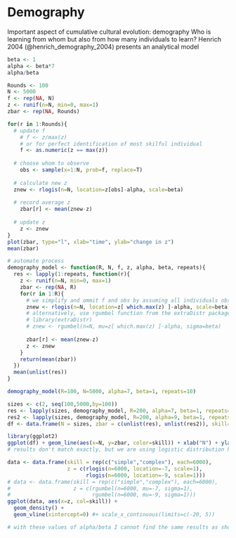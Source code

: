 
# Demography

Important aspect of cumulative cultural evolution: demography
Who is learning from whom but also from how many individuals to learn? 
Henrich 2004 (@henrich_demography_2004) presents an analytical model 


```r
beta <- 1
alpha <- beta*7
alpha/beta

Rounds <- 100
N <- 5000
f <- rep(NA, N)
z <- runif(n=N, min=0, max=1)
zbar <- rep(NA, Rounds)

for(r in 1:Rounds){
  # update f
    # f <- z/max(z)
    # or for perfect identification of most skilful individual
    f <- as.numeric(z == max(z))
  
  # choose whom to observe
    obs <- sample(x=1:N, prob=f, replace=T)
    
  # calculate new z
  znew <- rlogis(n=N, location=z[obs]-alpha, scale=beta)
  
  # record average z
    zbar[r] <- mean(znew-z)
      
  # update z
    z <- znew
}
plot(zbar, type="l", xlab="time", ylab="change in z")
mean(zbar)
```

```r
# automate process
demography_model <- function(R, N, f, z, alpha, beta, repeats){
  res <- lapply(1:repeats, function(r){
    z <- runif(n=N, min=0, max=1)
    zbar <- rep(NA, R)
    for(r in 1:R){
      # we simplify and ommit f and obs by assuming all individuals observe the best individual 
      znew <- rlogis(n=N, location=z[ which.max(z) ]-alpha, scale=beta)
      # alternatively, use rgumbel function from the extraDistr package
      # library(extraDistr)
      # znew <- rgumbel(n=N, mu=z[ which.max(z) ]-alpha, sigma=beta)
      
      zbar[r] <- mean(znew-z)
      z <- znew
    }
    return(mean(zbar))
  })
  mean(unlist(res))
}

demography_model(R=100, N=5000, alpha=7, beta=1, repeats=10)

sizes <- c(2, seq(100,5000,by=100))
res <- lapply(sizes, demography_model, R=200, alpha=7, beta=1, repeats=20)
res2 <- lapply(sizes, demography_model, R=200, alpha=9, beta=1, repeats=20)
df <- data.frame(N = sizes, zbar = c(unlist(res), unlist(res2)), skill=rep(c("simple","complex"), each=length(sizes)))

library(ggplot2)
ggplot(df) + geom_line(aes(x=N, y=zbar, color=skill)) + xlab("N") + ylab("z bar") + geom_hline(yintercept=0)
# results don't match exactly, but we are using logistic distribution here and not gumble

```

```r
data <- data.frame(skill = rep(c("simple","complex"), each=6000),
                   z = c(rlogis(n=6000, location=-7, scale=1),
                         rlogis(n=6000, location=-9, scale=1)))
# data <- data.frame(skill = rep(c("simple","complex"), each=6000),
#                    z = c(rgumbel(n=6000, mu=-7, sigma=1),
#                          rgumbel(n=6000, mu=-9, sigma=1)))
ggplot(data, aes(x=z, col=skill)) +
  geom_density() + 
  geom_vline(xintercept=0) #+ scale_x_continuous(limits=c(-20, 5))

# with these values of alpha/beta I cannot find the same results as shown in Henrich's paper, however, with beta=2 the results look more like it but then a/b would be 3.5 and 4.5
```

